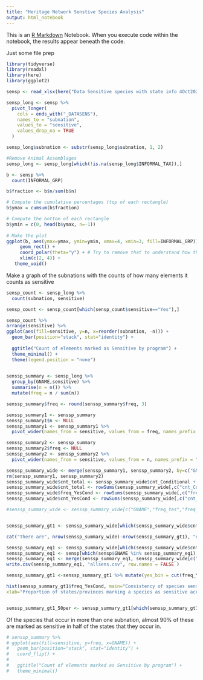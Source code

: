 ```yaml
---
title: "Heritage Network Senstive Species Analysis"
output: html_notebook
---
```


This is an [R Markdown](http://rmarkdown.rstudio.com) Notebook. When you execute code within the notebook, the results appear beneath the code. 


Just some file prep

```r
library(tidyverse)
library(readxl)
library(here)
library(ggplot2)

sensp <- read_xlsx(here("Data Sensitive species with state info 4Oct2022.xlsx"))

sensp_long <- sensp %>%
  pivot_longer(
    cols = ends_with("_DATASENS"),
    names_to = "subnation",
    values_to = "sensitive",
    values_drop_na = TRUE
  )

sensp_long$subnation <- substr(sensp_long$subnation, 1, 2) 

#Remove Animal Assemblages
sensp_long <- sensp_long[which(!is.na(sensp_long$INFORMAL_TAX)),]

```


```r
b <- sensp %>%
  count(INFORMAL_GRP)

b$fraction <- b$n/sum(b$n)

# Compute the cumulative percentages (top of each rectangle)
b$ymax = cumsum(b$fraction)

# Compute the bottom of each rectangle
b$ymin = c(0, head(b$ymax, n=-1))
 
# Make the plot
ggplot(b, aes(ymax=ymax, ymin=ymin, xmax=4, xmin=3, fill=INFORMAL_GRP)) +
     geom_rect() +
     coord_polar(theta="y") + # Try to remove that to understand how the chart is built initially
     xlim(c(2, 4)) +
   theme_void() 


```




Make a graph of the subnations with the counts of how many elements it counts as sensitive
```r
sensp_count <- sensp_long %>%
  count(subnation, sensitive)

sensp_count <- sensp_count[which(sensp_count$sensitive=="Yes"),]

sensp_count %>%
arrange(sensitive) %>%
ggplot(aes(fill=sensitive, y=n, x=reorder(subnation, -n))) + 
  geom_bar(position="stack", stat="identity") + 
  
  ggtitle("Count of elements marked as Sensitive by program") +
  theme_minimal() +
  theme(legend.position = "none")
  

```



```r
senssp_summary <- sensp_long %>%
  group_by(GNAME,sensitive) %>%
  summarise(n = n()) %>%
  mutate(freq = n / sum(n))

senssp_summary$freq <- round(senssp_summary$freq, 3)

senssp_summary1 <- senssp_summary
senssp_summary1$n <- NULL
senssp_summary1 <- senssp_summary1 %>%
  pivot_wider(names_from = sensitive, values_from = freq, names_prefix = "freq_",)

senssp_summary2 <- senssp_summary
senssp_summary2$freq <- NULL
senssp_summary2 <- senssp_summary2 %>%
  pivot_wider(names_from = sensitive, values_from = n, names_prefix = "cnt_")

senssp_summary_wide <- merge(senssp_summary1, senssp_summary2, by=c("GNAME"))
rm(senssp_summary1, senssp_summary2)
senssp_summary_wide$cnt_total <- senssp_summary_wide$cnt_Conditional + senssp_summary_wide$cnt_No + senssp_summary_wide$cnt_Yes
senssp_summary_wide$cnt_total <- rowSums(senssp_summary_wide[,c("cnt_Conditional", "cnt_No", "cnt_Yes")], na.rm=TRUE)
senssp_summary_wide$freq_YesCond <- rowSums(senssp_summary_wide[,c("freq_Conditional", "freq_Yes")], na.rm = TRUE)
senssp_summary_wide$cnt_YesCond <- rowSums(senssp_summary_wide[,c("cnt_Conditional", "cnt_Yes")], na.rm = TRUE)

#senssp_summary_wide <- senssp_summary_wide[c("GNAME","freq_Yes","freq_Conditional","freq_YesCond","freq_No","cnt_Yes","cnt_Conditional","cnt_YesCond","cnt_No","cnt_total")]            


senssp_summary_gt1 <- senssp_summary_wide[which(senssp_summary_wide$cnt_total>1),]

cat("There are", nrow(senssp_summary_wide)-nrow(senssp_summary_gt1), "elements that are only sensitive in one subnation.")

senssp_summary_eq1 <- senssp_summary_wide[which(senssp_summary_wide$cnt_total>1 & senssp_summary_wide$freq_YesCond==1 ),"GNAME"]
senssp_summary_eq1 <- sensp[which(sensp$GNAME %in% senssp_summary_eq1),c("ELEMENT_GLOBAL_ID","INFORMAL_TAX","GNAME","G_PRIMARY_COMMON_NAME","GRANK","RND")]
senssp_summary_eq1 <- merge(senssp_summary_eq1, senssp_summary_wide[c("GNAME","cnt_total")])
write.csv(senssp_summary_eq1, "allsens.csv", row.names = FALSE )

senssp_summary_gt1 <-senssp_summary_gt1 %>% mutate(yes_bin = cut(freq_YesCond, breaks=c(0, .1, .2, .3, .4, .5, .6, .7, .8, .9, 1.0)))

hist(senssp_summary_gt1$freq_YesCond, main="Consistency of species sensitivity across subnations",
xlab="Proportion of states/provinces marking a species as sensitive across its range", ylab="Count of Species")


senssp_summary_gt1_50per <- senssp_summary_gt1[which(senssp_summary_gt1$freq_YesCond>0.5),]

```
Of the species that occur in more than one subnation, almost 90% of these are marked as sensitive in half of the states that they occur in.



```r

# senssp_summary %>%
# ggplot(aes(fill=sensitive, y=freq, x=GNAME)) + 
#   geom_bar(position="stack", stat="identity") + 
#   coord_flip() +
#   
#   ggtitle("Count of elements marked as Sensitive by program") +
#   theme_minimal() 
```

